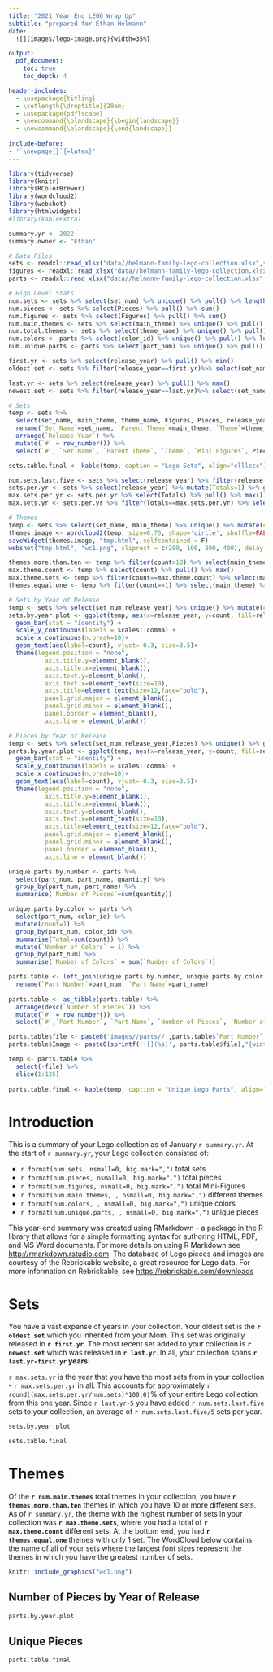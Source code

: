 ```yaml
---
title: "2021 Year End LEGO Wrap Up"
subtitle: "prepared for Ethan Helmann"
date: | 
  ![](images/lego-image.png){width=35%}

output: 
  pdf_document:
    toc: true
    toc_depth: 4

header-includes:
  - \usepackage{titling}
  - \setlength{\droptitle}{20em} 
  - \usepackage{pdflscape}
  - \newcommand{\blandscape}{\begin{landscape}}
  - \newcommand{\elandscape}{\end{landscape}}
  
include-before:
- '`\newpage{}`{=latex}'
---
```


```r

library(tidyverse)
library(knitr)
library(RColorBrewer)
library(wordcloud2)
library(webshot)
library(htmlwidgets)
#library(kableExtra)

summary.yr <- 2022
summary.owner <- "Ethan"

# Data Files
sets <- readxl::read_xlsx("data//helmann-family-lego-collection.xlsx",sheet="sets") %>% filter(owner==summary.owner)
figures <- readxl::read_xlsx("data//helmann-family-lego-collection.xlsx",sheet="figures") %>% filter(owner==summary.owner)
parts <- readxl::read_xlsx("data//helmann-family-lego-collection.xlsx",sheet="parts") %>% filter(owner==summary.owner)

# High Level Stats
num.sets <- sets %>% select(set_num) %>% unique() %>% pull() %>% length()
num.pieces <- sets %>% select(Pieces) %>% pull() %>% sum()
num.figures <- sets %>% select(Figures) %>% pull() %>% sum()
num.main.themes <- sets %>% select(main_theme) %>% unique() %>% pull() %>% length()
num.total.themes <- sets %>% select(theme_name) %>% unique() %>% pull() %>% length()
num.colors <- parts %>% select(color_id) %>% unique() %>% pull() %>% length()
num.unique.parts <- parts %>% select(part_num) %>% unique() %>% pull() %>% length()

first.yr <- sets %>% select(release_year) %>% pull() %>% min()
oldest.set <- sets %>% filter(release_year==first.yr)%>% select(set_name) %>% unique() %>% pull()

last.yr <- sets %>% select(release_year) %>% pull() %>% max()
newest.set <- sets %>% filter(release_year==last.yr)%>% select(set_name) %>% unique() %>% pull()

# Sets
temp <- sets %>% 
  select(set_name, main_theme, theme_name, Figures, Pieces, release_year) %>%
  rename(`Set Name`=set_name, `Parent Theme`=main_theme, `Theme`=theme_name, `Release Year`=release_year, `Mini Figures`=Figures) %>%
  arrange(`Release Year`) %>%
  mutate(`#` = row_number()) %>%
  select(`#`, `Set Name`, `Parent Theme`, `Theme`, `Mini Figures`, Pieces, `Release Year`)

sets.table.final <- kable(temp, caption = "Lego Sets", align="clllccc")

num.sets.last.five <- sets %>% select(release_year) %>% filter(release_year >= last.yr-5) %>% pull() %>% length()
sets.per.yr <- sets %>% select(release_year) %>% mutate(Totals=1) %>% group_by(release_year) %>% summarise(Totals=sum(Totals))
max.sets.per.yr <- sets.per.yr %>% select(Totals) %>% pull() %>% max() 
max.sets.yr <- sets.per.yr %>% filter(Totals==max.sets.per.yr) %>% select(release_year) %>% pull()

# Themes
temp <- sets %>% select(set_name, main_theme) %>% unique() %>% mutate(count=1) %>% group_by(main_theme) %>% summarise(count=sum(count))
themes.image <- wordcloud2(temp, size=0.75, shape='circle', shuffle=FALSE)
saveWidget(themes.image, "tmp.html", selfcontained = F)
webshot("tmp.html", "wc1.png", cliprect = c(200, 100, 800, 400), delay = 5)

themes.more.than.ten <- temp %>% filter(count>10) %>% select(main_theme) %>% pull() %>% length()
max.theme.count <- temp %>% select(count) %>% pull() %>% max()
max.theme.sets <- temp %>% filter(count==max.theme.count) %>% select(main_theme) %>% pull()
themes.equal.one <- temp %>% filter(count==1) %>% select(main_theme) %>% pull() %>% length()

# Sets by Year of Release
temp <- sets %>% select(set_num,release_year) %>% unique() %>% mutate(count=1) %>% group_by(release_year) %>% summarise(count=sum(count))
sets.by.year.plot <- ggplot(temp, aes(x=release_year, y=count, fill=release_year)) + 
  geom_bar(stat = "identity") +
  scale_y_continuous(labels = scales::comma) +
  scale_x_continuous(n.break=10)+
  geom_text(aes(label=count), vjust=-0.3, size=3.5)+
  theme(legend.position = "none",
          axis.title.y=element_blank(), 
          axis.title.x=element_blank(),
          axis.text.y=element_blank(),
          axis.text.x=element_text(size=10),
          axis.title=element_text(size=12,face="bold"),
          panel.grid.major = element_blank(),
          panel.grid.minor = element_blank(),
          panel.border = element_blank(),
          axis.line = element_blank())

# Pieces by Year of Release
temp <- sets %>% select(set_num,release_year,Pieces) %>% unique() %>% group_by(release_year) %>% summarise(count=sum(Pieces))
parts.by.year.plot <- ggplot(temp, aes(x=release_year, y=count, fill=release_year)) + 
  geom_bar(stat = "identity") +
  scale_y_continuous(labels = scales::comma) +
  scale_x_continuous(n.break=10)+
  geom_text(aes(label=count), vjust=-0.3, size=3.5)+
  theme(legend.position = "none",
          axis.title.y=element_blank(), 
          axis.title.x=element_blank(),
          axis.text.y=element_blank(),
          axis.text.x=element_text(size=10),
          axis.title=element_text(size=12,face="bold"),
          panel.grid.major = element_blank(),
          panel.grid.minor = element_blank(),
          panel.border = element_blank(),
          axis.line = element_blank())

unique.parts.by.number <- parts %>% 
  select(part_num, part_name, quantity) %>% 
  group_by(part_num, part_name) %>% 
  summarise(`Number of Pieces`=sum(quantity))

unique.parts.by.color <- parts %>% 
  select(part_num, color_id) %>% 
  mutate(count=1) %>% 
  group_by(part_num, color_id) %>% 
  summarise(Total=sum(count)) %>%
  mutate(`Number of Colors` = 1) %>% 
  group_by(part_num) %>% 
  summarise(`Number of Colors` = sum(`Number of Colors`))

parts.table <- left_join(unique.parts.by.number, unique.parts.by.color, by="part_num") %>% 
  rename(`Part Number`=part_num, `Part Name`=part_name) 
  
parts.table <- as_tibble(parts.table) %>% 
  arrange(desc(`Number of Pieces`)) %>% 
  mutate(`#` = row_number()) %>%
  select(`#`,`Part Number`, `Part Name`, `Number of Pieces`, `Number of Colors`)

parts.table$file <- paste0('images//parts//',parts.table$`Part Number`, '.png')
parts.table$Image <- paste0(sprintf('![](%s)', parts.table$file),"{width=5%}")

temp <- parts.table %>% 
  select(-file) %>%
  slice(1:125)
  
parts.table.final <- kable(temp, caption = "Unique Lego Parts", align="cclccc")

```
\listoftables
\listoffigures
\newpage

# Introduction
This is a summary of your Lego collection as of January `r summary.yr`. At the start of `r summary.yr`, your Lego collection consisted of:  

* `r format(num.sets, nsmall=0, big.mark=",")` total sets
* `r format(num.pieces, nsmall=0, big.mark=",")` total pieces
* `r format(num.figures, nsmall=0, big.mark=",")` total Mini-Figures
* `r format(num.main.themes, , nsmall=0, big.mark=",")` different themes
* `r format(num.colors, , nsmall=0, big.mark=",")` unique colors
* `r format(num.unique.parts, , nsmall=0, big.mark=",")` unique pieces  
  
This year-end summary was created using RMarkdown - a package in the R library that allows for a simple formatting syntax for authoring HTML, PDF, and MS Word documents. For more details on using R Markdown see <http://rmarkdown.rstudio.com>. The database of Lego pieces and images are courtesy of the Rebrickable website, a great resource for Lego data. For more information on Rebrickable, see <https://rebrickable.com/downloads>

# Sets
You have a vast expanse of years in your collection. Your oldest set is the **`r oldest.set`** which you inherited from your Mom. This set was originally released in **`r first.yr`**. The most recent set added to your collection is **`r newest.set`** which was released in **`r last.yr`**. In all, your collection spans **`r last.yr-first.yr` years**!  

`r max.sets.yr` is the year that you have the most sets from in your collection - `r max.sets.per.yr` in all. This accounts for approximately `r round((max.sets.per.yr/num.sets)*100,0)`% of your entire Lego collection from this one year. Since `r last.yr-5` you have added `r num.sets.last.five` sets to your collection, an average of `r num.sets.last.five/5` sets per year.  

```r
sets.by.year.plot  
```

\newpage
\blandscape
```r
sets.table.final
```
\elandscape

# Themes
Of the **`r num.main.themes`** total themes in your collection, you have **`r themes.more.than.ten`** themes in which you have 10 or more different sets. As of `r summary.yr`, the theme with the highest number of sets in your collection was **`r max.theme.sets`**, where you had a total of **`r max.theme.count`** different sets. At the bottom end, you had **`r themes.equal.one`** themes with only 1 set. The WordCloud below contains the name of all of your sets where the largest font sizes represent the themes in which you have the greatest number of sets. 

```r
knitr::include_graphics("wc1.png")
```

\newpage
   

## Number of Pieces by Year of Release
```r
parts.by.year.plot  
```

\newpage
\blandscape
## Unique Pieces

```r
parts.table.final
```

\elandscape